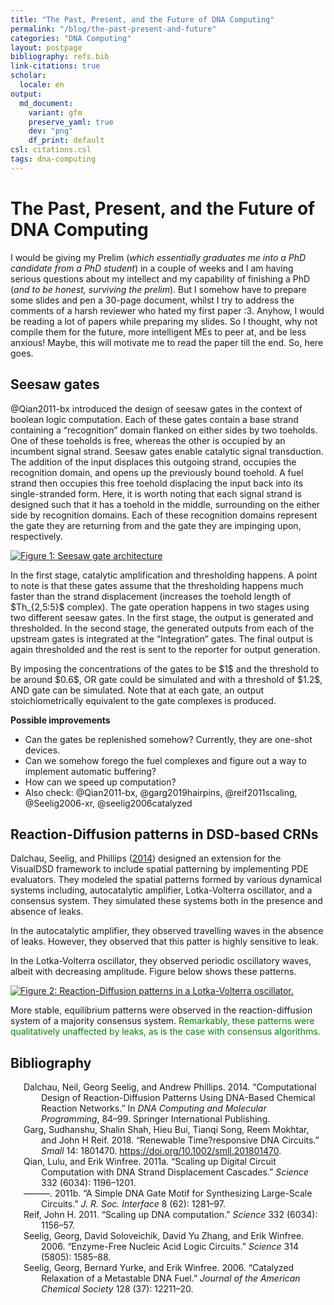 ```yaml
---
title: "The Past, Present, and the Future of DNA Computing"
permalink: "/blog/the-past-present-and-future"
categories: "DNA Computing"
layout: postpage
bibliography: refs.bib
link-citations: true
scholar:
  locale: en
output:
  md_document:
    variant: gfm
    preserve_yaml: true
    dev: "png"
    df_print: default
csl: citations.csl
tags: dna-computing
---
```


# The Past, Present, and the Future of DNA Computing

I would be giving my Prelim (*which essentially graduates me into a PhD candidate from a PhD student*) in a couple of weeks and I am having serious questions about my intellect and my capability of finishing a PhD (*and to be honest, surviving the prelim*). But I somehow have to prepare some slides and pen a 30-page document, whilst I try to address the comments of a harsh reviewer who hated my first paper :3. Anyhow, I would be reading a lot of papers while preparing my slides. So I thought, why not compile them for the future, more intelligent MEs to peer at, and be less anxious! Maybe, this will motivate me to read the paper till the end. So, here goes.

## Seesaw gates

@Qian2011-bx introduced the design of seesaw gates in the context of boolean logic computation. Each of these gates contain a base strand containing a “recognition” domain flanked on either sides by two toeholds. One of these toeholds is free, whereas the other is occupied by an incumbent signal strand. Seesaw gates enable catalytic signal transduction. The addition of the input displaces this outgoing strand, occupies the recognition domain, and opens up the previously bound toehold. A fuel strand then occupies this free toehold displacing the input back into its single-stranded form. Here, it is worth noting that each signal strand is designed such that it has a toehold in the middle, surrounding on the either side by recognition domains. Each of these recognition domains represent the gate they are returning from and the gate they are impinging upon, respectively.

[![Figure 1: Seesaw gate architecture](images/seesaw_gate.png)](Figure%201)

In the first stage, catalytic amplification and thresholding happens. A point to note is that these gates assume that the thresholding happens much faster than the strand displacement (increases the toehold length of \$Th\_{2,5:5}\$ complex). The gate operation happens in two stages using two different seesaw gates. In the first stage, the output is generated and thresholded. In the second stage, the generated outputs from each of the upstream gates is integrated at the “Integration” gates. The final output is again thresholded and the rest is sent to the reporter for output generation.

By imposing the concentrations of the gates to be \$1\times\$ and the threshold to be around \$0.6\times\$, OR gate could be simulated and with a threshold of \$1.2\times\$, AND gate can be simulated. Note that at each gate, an output stoichiometrically equivalent to the gate complexes is produced.

**Possible improvements**

-   Can the gates be replenished somehow? Currently, they are one-shot devices.
-   Can we somehow forego the fuel complexes and figure out a way to implement automatic buffering?
-   How can we speed up computation?
-   Also check: @Qian2011-bx, @garg2019hairpins, @reif2011scaling, @Seelig2006-xr, @seelig2006catalyzed

## Reaction-Diffusion patterns in DSD-based CRNs

Dalchau, Seelig, and Phillips ([2014](#ref-Dalchau2014-kn)) designed an extension for the VisualDSD framework to include spatial patterning by implementing PDE evaluators. They modeled the spatial patterns formed by various dynamical systems including, autocatalytic amplifier, Lotka-Volterra oscillator, and a consensus system. They simulated these systems both in the presence and absence of leaks.

In the autocatalytic amplifier, they observed travelling waves in the absence of leaks. However, they observed that this patter is highly sensitive to leak.

In the Lotka-Volterra oscillator, they observed periodic oscillatory waves, albeit with decreasing amplitude. Figure below shows these patterns.

[![Figure 2: Reaction-Diffusion patterns in a Lotka-Volterra oscillator.](images/reactiondiffusion.png)](Figure%202)

More stable, equilibrium patterns were observed in the reaction-diffusion system of a majority consensus system. [Remarkably, these patterns were qualitatively unaffected by leaks, as is the case with consensus algorithms.]{style="color:green"}

## Bibliography

::: {#refs .references .csl-bib-body .hanging-indent entry-spacing="0"}
::: {#ref-Dalchau2014-kn .csl-entry}
Dalchau, Neil, Georg Seelig, and Andrew Phillips. 2014. “Computational Design of Reaction-Diffusion Patterns Using DNA-Based Chemical Reaction Networks.” In *DNA Computing and Molecular Programming*, 84–99. Springer International Publishing.
:::

::: {#ref-sudhanshu2018renewable .csl-entry}
Garg, Sudhanshu, Shalin Shah, Hieu Bui, Tianqi Song, Reem Mokhtar, and John H Reif. 2018. “Renewable Time?responsive DNA Circuits.” *Small* 14: 1801470. <https://doi.org/10.1002/smll.201801470>.
:::

::: {#ref-Qian2011-bx .csl-entry}
Qian, Lulu, and Erik Winfree. 2011a. “Scaling up Digital Circuit Computation with DNA Strand Displacement Cascades.” *Science* 332 (6034): 1196–1201.
:::

::: {#ref-Qian2011-xs .csl-entry}
———. 2011b. “A Simple DNA Gate Motif for Synthesizing Large-Scale Circuits.” *J. R. Soc. Interface* 8 (62): 1281–97.
:::

::: {#ref-reif2011scaling .csl-entry}
Reif, John H. 2011. “[Scaling up DNA computation]{.nocase}.” *Science* 332 (6034): 1156–57.
:::

::: {#ref-Seelig2006-xr .csl-entry}
Seelig, Georg, David Soloveichik, David Yu Zhang, and Erik Winfree. 2006. “Enzyme-Free Nucleic Acid Logic Circuits.” *Science* 314 (5805): 1585–88.
:::

::: {#ref-seelig2006catalyzed .csl-entry}
Seelig, Georg, Bernard Yurke, and Erik Winfree. 2006. “Catalyzed Relaxation of a Metastable DNA Fuel.” *Journal of the American Chemical Society* 128 (37): 12211–20.
:::
:::
